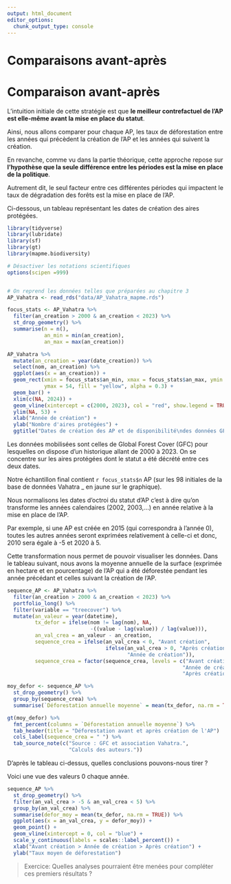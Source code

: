 ```yaml
---
output: html_document
editor_options: 
  chunk_output_type: console
---
```


# Comparaisons avant-après

# Comparaison avant-après

L'intuition initiale de cette stratégie est que **le meilleur contrefactuel de l'AP est elle-même avant la mise en place du statut**. 

Ainsi, nous allons comparer pour chaque AP, les taux de déforestation entre les années qui précèdent la création de l'AP et les années qui suivent la création. 

En revanche, comme vu dans la partie théorique, cette approche repose sur **l'hypothèse que la seule différence entre les périodes est la mise en place de la politique**. 

Autrement dit, le seul facteur entre ces différentes périodes qui impactent le taux de dégradation des forêts est la mise en place de l'AP. 

Ci-dessous, un tableau représentant les dates de création des aires protégées. 

```r
library(tidyverse)
library(lubridate)
library(sf)
library(gt)
library(mapme.biodiversity)

# Désactiver les notations scientifiques
options(scipen =999)


# On reprend les données telles que préparées au chapitre 3
AP_Vahatra <- read_rds("data/AP_Vahatra_mapme.rds")

focus_stats <- AP_Vahatra %>%
  filter(an_creation > 2000 & an_creation < 2023) %>%
  st_drop_geometry() %>%
  summarise(n = n(),
            an_min = min(an_creation),
            an_max = max(an_creation))

AP_Vahatra %>%
  mutate(an_creation = year(date_creation)) %>%
  select(nom, an_creation) %>%
  ggplot(aes(x = an_creation)) +
  geom_rect(xmin = focus_stats$an_min, xmax = focus_stats$an_max, ymin = 0, 
            ymax = 54, fill = "yellow", alpha = 0.3) +
  geom_bar() +
  xlim(c(NA, 2024)) + 
  geom_vline(xintercept = c(2000, 2023), col = "red", show.legend = TRUE) +
  ylim(NA, 53) +
  xlab("Année de création") +
  ylab("Nombre d'aires protégées") +
  ggtitle("Dates de création des AP et de disponibilité\ndes données GFC")
```

Les données mobilisées sont celles de Global Forest Cover (GFC) pour lesquelles on dispose d'un historique allant de 2000 à 2023. On se concentre sur les aires protégées dont le statut a été décrété entre ces deux dates. 

Notre échantillon final contient `r focus_stats$n` AP (sur les 98 initiales de la base de données Vahatra _ en jaune sur le graphique). 

Nous normalisons les dates d'octroi du statut d'AP c'est à dire qu'on transforme les années calendaires (2002, 2003,...) en année relative à la mise en place de l'AP. 

Par exemple, si une AP est créée en 2015 (qui correspondra à l'année 0), toutes les autres années seront exprimées relativement à celle-ci et donc, 2010 sera égale à -5 et 2020 à 5. 

Cette transformation nous permet de pouvoir visualiser les données. Dans le tableau suivant, nous avons la moyenne annuelle de la surface (exprimée en hectare et en pourcentage) de l'AP qui a été déforestée pendant les année précédant et celles suivant la création de l'AP. 

```r
sequence_AP <- AP_Vahatra %>%
  filter(an_creation > 2000 & an_creation < 2023) %>%
  portfolio_long() %>%
  filter(variable == "treecover") %>%
  mutate(an_valeur = year(datetime), 
         tx_defor = ifelse(nom != lag(nom), NA, 
                           -((value - lag(value)) / lag(value))),
         an_val_crea = an_valeur - an_creation,
         sequence_crea = ifelse(an_val_crea < 0, "Avant création",
                                ifelse(an_val_crea > 0, "Après création", 
                                       "Année de création")),
         sequence_crea = factor(sequence_crea, levels = c("Avant création", 
                                                         "Année de création",
                                                         "Après création")))

moy_defor <- sequence_AP %>%
  st_drop_geometry() %>%
  group_by(sequence_crea) %>%
  summarise(`Déforestation annuelle moyenne` = mean(tx_defor, na.rm = TRUE))

gt(moy_defor) %>% 
  fmt_percent(columns = `Déforestation annuelle moyenne`) %>%
  tab_header(title = "Déforestation avant et après création de l'AP")  %>% 
  cols_label(sequence_crea = " ") %>%
  tab_source_note(c("Source : GFC et association Vahatra.",
                    "Calculs des auteurs."))
```

D'après le tableau ci-dessus, quelles conclusions pouvons-nous tirer ? 

Voici une vue des valeurs 0 chaque année.

```r
sequence_AP %>%
  st_drop_geometry() %>%
  filter(an_val_crea > -5 & an_val_crea < 5) %>%
  group_by(an_val_crea) %>%
  summarise(defor_moy = mean(tx_defor, na.rm = TRUE)) %>%
  ggplot(aes(x = an_val_crea, y = defor_moy)) +
  geom_point() +
  geom_vline(xintercept = 0, col = "blue") +
  scale_y_continuous(labels = scales::label_percent()) +
  xlab("Avant création > Année de création > Après création") +
  ylab("Taux moyen de déforestation")
```

> Exercice:  Quelles analyses pourraient être menées pour compléter ces premiers résultats ?